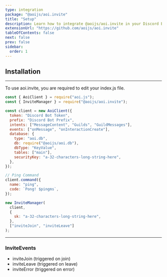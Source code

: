 ```yaml
---
type: integration
package: "@aoijs/aoi.invite"
title: "Setup"
description: Learn how to integrate @aoijs/aoi.invite in your Discord Bot.
extensionUrl: "https://github.com/aoijs/aoi.invite"
tableOfContents: false
next: false
prev: false
sidebar:
  order: 1
---
```



## Installation

<PackageManagers pkg="@aoijs/aoi.invite" />

---

To use aoi.invite, you are required to edit your index.js file.

```javascript
const { AoiClient } = require("aoi.js");
const { InviteManager } = require("@aoijs/aoi.invite");

const client = new AoiClient({
  token: "Discord Bot Token",
  prefix: "Discord Bot Prefix",
  intents: ["MessageContent", "Guilds", "GuildMessages"],
  events: ["onMessage", "onInteractionCreate"],
  database: {
    type: "aoi.db",
    db: require("@aoijs/aoi.db"),
    dbType: "KeyValue",
    tables: ["main"],
    securityKey: "a-32-characters-long-string-here",
  },
});

// Ping Command
client.command({
  name: "ping",
  code: `Pong! $pingms`,
});

new InviteManager(
  client,
  {
    sk: "a-32-characters-long-string-here",
  },
  ["inviteJoin", "inviteLeave"]
);
```

---

### InviteEvents

- inviteJoin (triggered on join)
- inviteLeave (triggered on leave)
- inviteError (triggered on error)